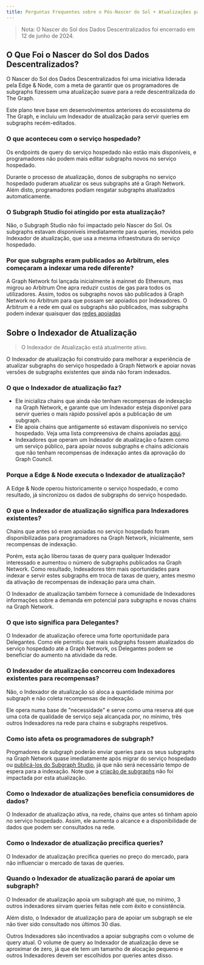```yaml
---
title: Perguntas Frequentes sobre o Pós-Nascer do Sol + Atualizações para a Graph Network
---
```


> Nota: O Nascer do Sol dos Dados Descentralizados foi encerrado em 12 de junho de 2024.

## O Que Foi o Nascer do Sol dos Dados Descentralizados?

O Nascer do Sol dos Dados Descentralizados foi uma iniciativa liderada pela Edge & Node, com a meta de garantir que os programadores de subgraphs fizessem uma atualização suave para a rede descentralizada do The Graph.

Este plano teve base em desenvolvimentos anteriores do ecossistema do The Graph, e incluiu um Indexador de atualização para servir queries em subgraphs recém-editados.

### O que aconteceu com o serviço hospedado?

Os endpoints de query do serviço hospedado não estão mais disponíveis, e programadores não podem mais editar subgraphs novos no serviço hospedado.

Durante o processo de atualização, donos de subgraphs no serviço hospedado puderam atualizar os seus subgraphs até a Graph Network. Além disto, programadores podiam resgatar subgraphs atualizados automaticamente.

### O Subgraph Studio foi atingido por esta atualização?

Não, o Subgraph Studio não foi impactado pelo Nascer do Sol. Os subgraphs estavam disponíveis imediatamente para queries, movidos pelo Indexador de atualização, que usa a mesma infraestrutura do serviço hospedado.

### Por que subgraphs eram publicados ao Arbitrum, eles começaram a indexar uma rede diferente?

A Graph Network foi lançada inicialmente à mainnet do Ethereum, mas migrou ao Arbitrum One apra reduzir custos de gas para todos os utilizadores. Assim, todos os subgraphs novos são publicados à Graph Network no Arbitrum para que possam ser apoiados por Indexadores. O Arbitrum é a rede em qual os subgraphs são publicados, mas subgraphs podem indexar quaisquer das [redes apoiadas](/developing/supported-networks/)

## Sobre o Indexador de Atualização

> O Indexador de Atualização está atualmente ativo.

O Indexador de atualização foi construído para melhorar a experiência de atualizar subgraphs do serviço hospedado à Graph Network e apoiar novas versões de subgraphs existentes que ainda não foram indexados.

### O que o Indexador de atualização faz?

- Ele inicializa chains que ainda não tenham recompensas de indexação na Graph Network, e garante que um Indexador esteja disponível para servir queries o mais rápido possível após a publicação de um subgraph.
- Ele apoia chains que antigamente só estavam disponíveis no serviço hospedado. Veja uma lista compreensiva de chains apoiadas [aqui](/developing/supported-networks/).
- Indexadores que operam um Indexador de atualização o fazem como um serviço público, para apoiar novos subgraphs e chains adicionais que não tenham recompensas de indexação antes da aprovação do Graph Council.

### Porque a Edge & Node executa o Indexador de atualização?

A Edge & Node operou historicamente o serviço hospedado, e como resultado, já sincronizou os dados de subgraphs do serviço hospedado.

### O que o Indexador de atualização significa para Indexadores existentes?

Chains que antes só eram apoiadas no serviço hospedado foram disponibilizadas para programadores na Graph Network, inicialmente, sem recompensas de indexação.

Porém, esta ação liberou taxas de query para qualquer Indexador interessado e aumentou o número de subgraphs publicados na Graph Network. Como resultado, Indexadores têm mais oportunidades para indexar e servir estes subgraphs em troca de taxas de query, antes mesmo da ativação de recompensas de indexação para uma chain.

O Indexador de atualização também fornece à comunidade de Indexadores informações sobre a demanda em potencial para subgraphs e novas chains na Graph Network.

### O que isto significa para Delegantes?

O Indexador de atualização oferece uma forte oportunidade para Delegantes. Como ele permitiu que mais subgraphs fossem atualizados do serviço hospedado até a Graph Network, os Delegantes podem se beneficiar do aumento na atividade da rede.

### O Indexador de atualização concorreu com Indexadores existentes para recompensas?

Não, o Indexador de atualização só aloca a quantidade mínima por subgraph e não coleta recompensas de indexação.

Ele opera numa base de "necessidade" e serve como uma reserva até que uma cota de qualidade de serviço seja alcançada por, no mínimo, três outros Indexadores na rede para chains e subgraphs respetivos.

### Como isto afeta os programadores de subgraph?

Progmadores de subgraph poderão enviar queries para os seus subgraphs na Graph Network quase imediatamente após migrar do serviço hospedado ou [publicá-los do Subgraph Studio](/publishing/publishing-a-subgraph/), já que não será necessário tempo de espera para a indexação. Note que a [criação de subgraphs](/developing/creating-a-subgraph) não foi impactada por esta atualização.

### Como o Indexador de atualizações beneficia consumidores de dados?

O Indexador de atualização ativa, na rede, chains que antes só tinham apoio no serviço hospedado. Assim, ele aumenta o alcance e a disponibilidade de dados que podem ser consultados na rede.

### Como o Indexador de atualização precifica queries?

O Indexador de atualização precifica queries no preço do mercado, para não influenciar o mercado de taxas de queries.

### Quando o Indexador de atualização parará de apoiar um subgraph?

O Indexador de atualização apoia um subgraph até que, no mínimo, 3 outros indexadores sirvam queries feitas nele com êxito e consistência.

Além disto, o Indexador de atualização para de apoiar um subgraph se ele não tiver sido consultado nos últimos 30 dias.

Outros Indexadores são incentivados a apoiar subgraphs com o volume de query atual. O volume de query ao Indexador de atualização deve se aproximar de zero, já que ele tem um tamanho de alocação pequeno e outros Indexadores devem ser escolhidos por queries antes disso.
